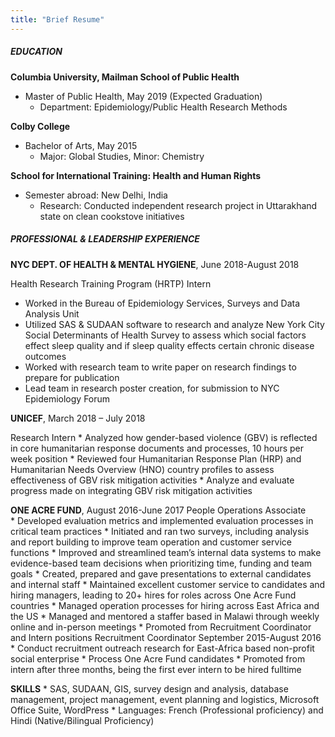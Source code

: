 ```yaml
---
title: "Brief Resume"
---
```



##### EDUCATION

**Columbia University, Mailman School of Public Health**

* Master of Public Health, May 2019 (Expected Graduation) 
    + Department: Epidemiology/Public Health Research Methods


**Colby College**

* Bachelor of Arts, May 2015
    + Major: Global Studies, Minor: Chemistry      		  		                              

**School for International Training: Health and Human Rights** 

* Semester abroad: New Delhi, India              
    + Research: Conducted independent research project in Uttarakhand state on clean cookstove initiatives 

##### PROFESSIONAL & LEADERSHIP EXPERIENCE

**NYC DEPT. OF HEALTH & MENTAL HYGIENE**, June 2018-August 2018

Health Research Training Program (HRTP) Intern

* Worked in the Bureau of Epidemiology Services, Surveys and Data Analysis Unit
*	Utilized SAS & SUDAAN software to research and analyze New York City Social Determinants of Health Survey to assess which social factors effect sleep quality and if sleep quality effects certain chronic disease outcomes
*	Worked with research team to write paper on research findings to prepare for publication
*	Lead team in research poster creation, for submission to NYC Epidemiology Forum

**UNICEF**, March 2018 – July 2018

Research Intern
*	Analyzed how gender-based violence (GBV) is reflected in core humanitarian response documents and processes, 10 hours per week position
*	Reviewed four Humanitarian Response Plan (HRP) and Humanitarian Needs Overview (HNO) country profiles to assess effectiveness of GBV risk mitigation activities 
*	Analyze and evaluate progress made on integrating GBV risk mitigation activities

**ONE ACRE FUND**, August 2016-June 2017
People Operations Associate 		 	 				               
*	Developed evaluation metrics and implemented evaluation processes in critical team practices 
*	Initiated and ran two surveys, including analysis and report building to improve team operation and  customer service functions
*	Improved and streamlined team’s internal data systems to make evidence-based team decisions when prioritizing time, funding and team goals
*	Created, prepared and gave presentations to external candidates and internal staff 
*	Maintained excellent customer service to candidates and hiring managers, leading to 20+ hires for roles across One Acre Fund countries
*	Managed operation processes for hiring across East Africa and the US
*	Managed and mentored a staffer based in Malawi through weekly online and in-person meetings 
*	Promoted from Recruitment Coordinator and Intern positions 
Recruitment Coordinator      	   			       	       		    September 2015-August 2016
*	Conduct recruitment outreach research for East-Africa based non-profit social enterprise
*	Process One Acre Fund candidates 
*	Promoted from intern after three months, being the first ever intern to be hired fulltime 



**SKILLS**
*	SAS, SUDAAN, GIS, survey design and analysis, database management, project management, event planning and logistics, Microsoft Office Suite, WordPress
* Languages: French (Professional proficiency) and Hindi (Native/Bilingual Proficiency) 
